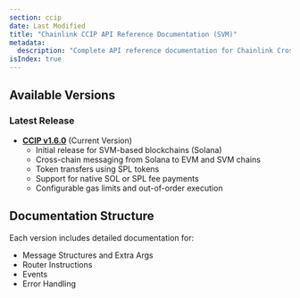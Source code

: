 ```yaml
---
section: ccip
date: Last Modified
title: "Chainlink CCIP API Reference Documentation (SVM)"
metadata:
  description: "Complete API reference documentation for Chainlink Cross-Chain Interoperability Protocol (CCIP) on SVM-based blockchains like Solana. Includes message structures, router functionality, events, and error handling."
isIndex: true
---
```



## Available Versions

### Latest Release

- **[CCIP v1.6.0](/ccip/api-reference/svm/v1.6.0)** (Current Version)
  - Initial release for SVM-based blockchains (Solana)
  - Cross-chain messaging from Solana to EVM and SVM chains
  - Token transfers using SPL tokens
  - Support for native SOL or SPL fee payments
  - Configurable gas limits and out-of-order execution

## Documentation Structure

Each version includes detailed documentation for:

- Message Structures and Extra Args
- Router Instructions
- Events
- Error Handling
